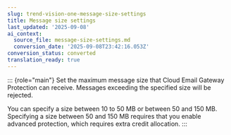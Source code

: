 ```yaml
---
slug: trend-vision-one-message-size-settings
title: Message size settings
last_updated: '2025-09-08'
ai_context:
  source_file: message-size-settings.md
  conversion_date: '2025-09-08T23:42:16.053Z'
conversion_status: converted
translation_ready: true
---
```


::: {role="main"}
Set the maximum message size that Cloud Email Gateway Protection can receive. Messages exceeding the specified size will be rejected.

You can specify a size between 10 to 50 MB or between 50 and 150 MB. Specifying a size between 50 and 150 MB requires that you enable advanced protection, which requires extra credit allocation.
:::

